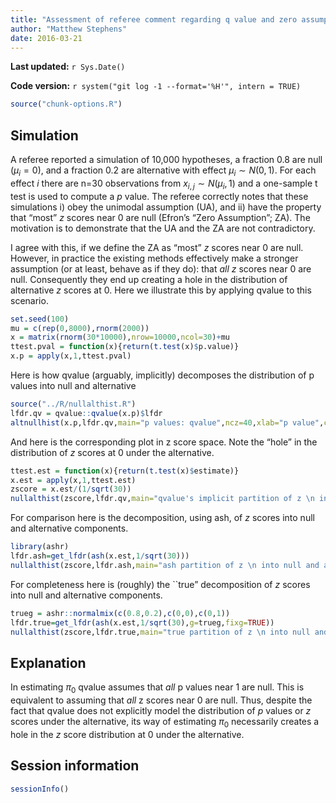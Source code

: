 ```yaml
---
title: "Assessment of referee comment regarding q value and zero assumption"
author: "Matthew Stephens"
date: 2016-03-21
---
```


**Last updated:** `r Sys.Date()`

**Code version:** `r system("git log -1 --format='%H'", intern = TRUE)`

```r
source("chunk-options.R")
```

## Simulation

A referee reported a simulation of 10,000 hypotheses, a fraction 0.8 are null ($\mu_i=0$), and a fraction 0.2 are alternative with effect $\mu_i \sim N(0,1)$. For each effect $i$ there
are n=30 observations from $x_{i,j} \sim N(\mu_i,1)$ and a one-sample t test is used to compute a $p$ value. The referee correctly notes that these simulations i) obey the
unimodal assumption (UA), and ii) have the property that "most" $z$ scores near 0 are null (Efron's "Zero Assumption"; ZA).
The motivation is to demonstrate that the UA and the ZA are not contradictory.

I agree with this, if we define the ZA as "most" $z$ scores near 0 are null.
However, in practice the existing methods effectively make a stronger assumption
(or at least, behave as if they do): that *all* $z$ scores near 0 are null.
Consequently they end up creating a hole in the distribution of alternative $z$ scores at 0. Here we illustrate this by applying qvalue to this scenario.

```r
set.seed(100)
mu = c(rep(0,8000),rnorm(2000))
x = matrix(rnorm(30*10000),nrow=10000,ncol=30)+mu
ttest.pval = function(x){return(t.test(x)$p.value)}
x.p = apply(x,1,ttest.pval)
```



Here is how qvalue (arguably, implicitly) decomposes the distribution of p values into null and alternative
```r
source("../R/nullalthist.R")
lfdr.qv = qvalue::qvalue(x.p)$lfdr
altnullhist(x.p,lfdr.qv,main="p values: qvalue",ncz=40,xlab="p value",cex.axis=0.8)
```


And here is the corresponding plot in z score space. Note the "hole" in the distribution of $z$ scores at 0 under the alternative.
```r
ttest.est = function(x){return(t.test(x)$estimate)}
x.est = apply(x,1,ttest.est)
zscore = x.est/(1/sqrt(30))
nullalthist(zscore,lfdr.qv,main="qvalue's implicit partition of z \n into null and alternative",ncz=60,cex.axis=0.8,ylim=c(0,0.3),xlim=c(-6,6),xlab="z score")
```

For comparison here is the decomposition, using ash, of $z$ scores into null and alternative components.
```r
library(ashr)
lfdr.ash=get_lfdr(ash(x.est,1/sqrt(30)))
nullalthist(zscore,lfdr.ash,main="ash partition of z \n into null and alternative",ncz=60,cex.axis=0.8,ylim=c(0,0.3),xlim=c(-6,6),xlab="z score")
```

For completeness here is (roughly) the ``true" decomposition of $z$ scores into null and alternative components.
```r
trueg = ashr::normalmix(c(0.8,0.2),c(0,0),c(0,1))
lfdr.true=get_lfdr(ash(x.est,1/sqrt(30),g=trueg,fixg=TRUE))
nullalthist(zscore,lfdr.true,main="true partition of z \n into null and alternative",ncz=60,cex.axis=0.8,ylim=c(0,0.3),xlim=c(-6,6),xlab="z score")
```

## Explanation

In estimating $\pi_0$ qvalue assumes that *all* p values near 1 are null.
This is equivalent to assuming that *all* z scores near 0 are null. Thus,
despite the fact that qvalue does not explicitly model the distribution of
$p$ values or $z$ scores under the alternative, its way of estimating $\pi_0$
necessarily creates a hole in the $z$ score distribution at 0 under the alternative.


## Session information

```r
sessionInfo()
```

